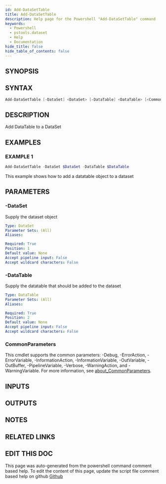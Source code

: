 ```yaml
---
id: Add-DataSetTable
title: Add-DataSetTable
description: Help page for the Powershell "Add-DataSetTable" command
keywords:
  - Powershell
  - pstools.dataset
  - Help
  - Documentation
hide_title: false
hide_table_of_contents: false
---
```


## SYNOPSIS

## SYNTAX

```powershell
Add-DataSetTable [-DataSet] <DataSet> [-DataTable] <DataTable> [<CommonParameters>]
```

## DESCRIPTION

Add DataTable to a DataSet

## EXAMPLES

### EXAMPLE 1

```powershell
Add-DataSetTable -DataSet $DataSet -DataTable $DataTable
```

This example shows how to add a datatable object to a dataset

## PARAMETERS

### -DataSet

Supply the dataset object

```yaml
Type: DataSet
Parameter Sets: (All)
Aliases:

Required: True
Position: 1
Default value: None
Accept pipeline input: False
Accept wildcard characters: False
```

### -DataTable

Supply the datatable that should be added to the dataset

```yaml
Type: DataTable
Parameter Sets: (All)
Aliases:

Required: True
Position: 2
Default value: None
Accept pipeline input: False
Accept wildcard characters: False
```

### CommonParameters

This cmdlet supports the common parameters: -Debug, -ErrorAction, -ErrorVariable, -InformationAction, -InformationVariable, -OutVariable, -OutBuffer, -PipelineVariable, -Verbose, -WarningAction, and -WarningVariable. For more information, see [about_CommonParameters](http://go.microsoft.com/fwlink/?LinkID=113216).

## INPUTS

## OUTPUTS

## NOTES

## RELATED LINKS

## EDIT THIS DOC 

This page was auto-generated from the powershell command comment based help. To edit the content of this page, update the script file comment based help on github [Github](https://github.com/hanpq/utilities)
